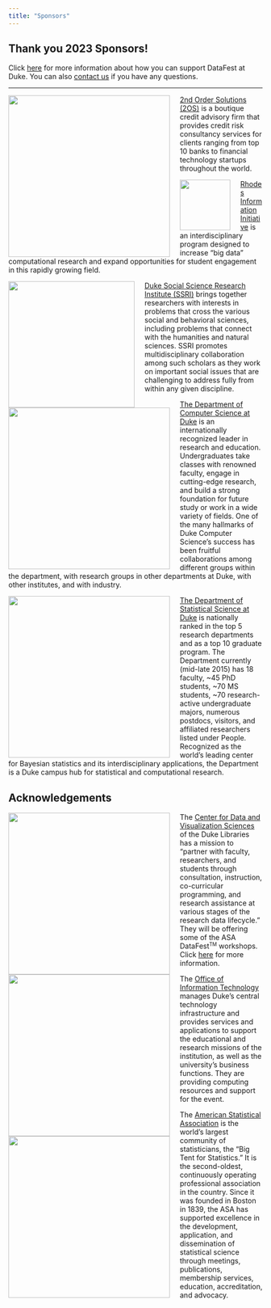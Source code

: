```yaml
---
title: "Sponsors"
---
```



## Thank you 2023 Sponsors!

Click [here](/sponsorship.html) for more information about how you can support DataFest at Duke. You can also [contact us](mailto:alexander.fisher@duke.edu) if you have any questions.

-----

<img style="width:320px;float: left;padding-right:20px" src="/logos/secondorder.png">

[2nd Order Solutions (2OS)](https://2os.com/) is a boutique credit advisory firm that provides credit risk consultancy services for clients ranging from top 10 banks to financial technology startups throughout the world. 

<img style="width:100px;float: left;padding-right:20px" src="/logos/iid-cropped.png">

[Rhodes Information Initiative](https://bigdata.duke.edu/) is an interdisciplinary program designed to increase "big data" computational research and expand opportunities for student engagement in this rapidly growing field.

<img style="width:250px;float: left;padding-right:20px" src="/logos/ssri.png">

[Duke Social Science Research Institute (SSRI)](https://ssri.duke.edu/) brings together researchers with interests in problems that cross the various social and behavioral sciences, including problems that connect with the humanities and natural sciences. SSRI promotes multidisciplinary collaboration among such scholars as they work on important social issues that are challenging to address fully from within any given discipline.


<img style="width:320px;float: left;padding-right:20px" src="/logos/duke-cs.png">

[The Department of Computer Science at Duke](https://www.cs.duke.edu/) is an internationally recognized leader in research and education. Undergraduates take classes with renowned faculty, engage in cutting-edge research, and build a strong foundation for future study or work in a wide variety of fields. One of the many hallmarks of Duke Computer Science's success has been fruitful collaborations among different groups within the department, with research groups in other departments at Duke, with other institutes, and with industry.
<!-- [Duke Center for Computational Thinking](https://computationalthinking.duke.edu/) works with partner programs and organizations across Duke to deliver learning opportunities that align with our vision of preparing all Duke students -- regardless of field of study -- for the digital twenty-first century. -->

<img style="width:320px;float: left;padding-right:20px" src="/logos/stat-sci-updated.png">

[The Department of Statistical Science at Duke](http://stat.duke.edu/) is nationally ranked in the top 5 research departments and as a top 10 graduate program. The Department currently (mid-late 2015) has 18 faculty, ~45 PhD students, ~70 MS students, ~70 research-active undergraduate majors, numerous postdocs, visitors, and affiliated researchers listed under People. Recognized as the world's leading center for Bayesian statistics and its interdisciplinary applications, the Department is a Duke campus hub for statistical and computational research.


## Acknowledgements

<img style="width:320px;float: left;padding-right:20px" src="/logos/duke-libraries.png">

The [Center for Data and Visualization Sciences](https://library.duke.edu/data/data-visualization) of the Duke Libraries has a mission to "partner with faculty, researchers, and students through consultation, instruction, co-curricular programming, and research assistance at various stages of the research data lifecycle." They will be offering some of the ASA DataFest<small><sup>TM</sup></small> workshops. Click [here](/workshops) for more information.

<img style="width:320px;float: left;padding-right:20px" src="/logos/duke-oit.png">

The [Office of Information Technology](https://oit.duke.edu/) manages Duke’s central technology infrastructure and provides services and applications to support the educational and research missions of the institution, as well as the university's business functions. They are providing computing resources and support for the event.

<img style="width:320px;float: left;padding-right:20px" src="/logos/asa.jpg">

The [American Statistical Association](http://amstat.org/) is the world's largest community of statisticians, the "Big Tent for Statistics." It is the second-oldest, continuously operating professional association in the country. Since it was founded in Boston in 1839, the ASA has supported excellence in the development, application, and dissemination of statistical science through meetings, publications, membership services, education, accreditation, and advocacy.
